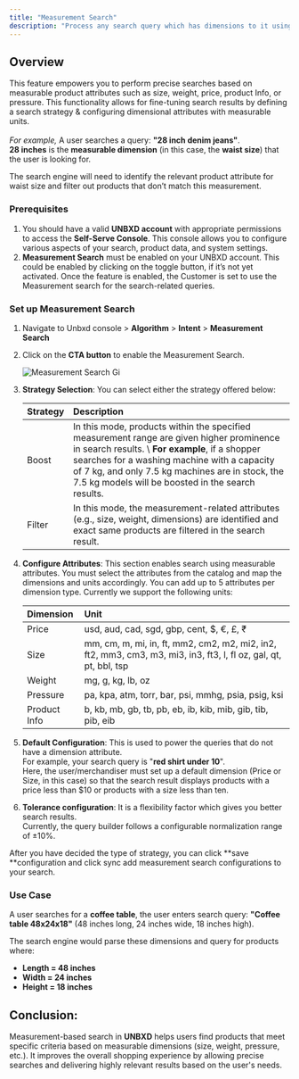 ```yaml
---
title: "Measurement Search"
description: "Process any search query which has dimensions to it using Unbxd Measurement Search"
---
```


## Overview

This feature empowers you to perform precise searches based on measurable product attributes such as size, weight, price, product Info, or pressure. This functionality allows for fine-tuning search results by defining a search strategy & configuring dimensional attributes with measurable units. \
\
_For example,_ A user searches a query: **"28 inch denim jeans"**. \
**28 inches** is the **measurable dimension** (in this case, the **waist size**) that the user is looking for.

The search engine will need to identify the relevant product attribute for waist size and filter out products that don’t match this measurement.

### Prerequisites

1. You should have a valid **UNBXD account** with appropriate permissions to access the **Self-Serve Console**. This console allows you to configure various aspects of your search, product data, and system settings.
2. **Measurement Search** must be enabled on your UNBXD account. This could be enabled by clicking on the toggle button, if it’s not yet activated. Once the feature is enabled, the Customer is set to use the Measurement search for the search-related queries.

### Set up Measurement Search

1. Navigate to Unbxd console \> **Algorithm** \> **Intent** \> **Measurement Search**
2. Click on the **CTA button** to enable the Measurement Search.

   ![Measurement Search Gi](/images/MeasurementSearch.gif)
3. **Strategy Selection**: You can select either the strategy offered below:

   | Strategy | Description                                                                                                                                                                                                                                                                                          |
   | :------- | :--------------------------------------------------------------------------------------------------------------------------------------------------------------------------------------------------------------------------------------------------------------------------------------------------- |
   | Boost    | In this mode, products within the specified measurement range are given higher prominence in search results. \ **For example**, if a shopper searches for a washing machine with a capacity of 7 kg, and only 7.5 kg machines are in stock, the 7.5 kg models will be boosted in the search results. |
   | Filter   | In this mode, the measurement-related attributes (e.g., size, weight, dimensions) are identified and exact same products are filtered in the search result.                                                                                                                                          |
4. **Configure Attributes**: This section enables search using measurable attributes. You must select the attributes from the catalog and map the dimensions and units accordingly. You can add up to 5 attributes per dimension type. Currently we support the following units:

   | Dimension    | Unit                                                                                                             |
   | :----------- | :--------------------------------------------------------------------------------------------------------------- |
   | Price        | usd, aud, cad, sgd, gbp, cent, $, €, £, ₹                                                                        |
   | Size         | mm, cm, m, mi, in, ft, mm2, cm2, m2, mi2, in2, ft2, mm3, cm3, m3, mi3, in3, ft3, l, fl oz, gal, qt, pt, bbl, tsp |
   | Weight       | mg, g, kg, lb, oz                                                                                                |
   | Pressure     | pa, kpa, atm, torr, bar, psi, mmhg, psia, psig, ksi                                                              |
   | Product Info | b, kb, mb, gb, tb, pb, eb, ib, kib, mib, gib, tib, pib, eib                                                      |
5. **Default Configuration**: This is used to power the queries that do not have a dimension attribute.\
   For example, your search query is "**red shirt under 10**". \
   Here, the user/merchandiser must set up a default dimension (Price or Size, in this case) so that the search result displays products with a price less than $10 or products with a size less than ten.
6. **Tolerance configuration**: It is a flexibility factor which gives you better search results.\
   Currently, the query builder follows a configurable normalization range of ±10%.

After you have decided the type of strategy, you can click **save **configuration and click sync add measurement search configurations to your search.

### Use Case

A user searches for a **coffee table**, the user enters search query: **"Coffee table 48x24x18"** (48 inches long, 24 inches wide, 18 inches high).

The search engine would parse these dimensions and query for products where:

- **Length = 48 inches**
- **Width = 24 inches**
- **Height = 18 inches**

## Conclusion:

Measurement-based search in **UNBXD** helps users find products that meet specific criteria based on measurable dimensions (size, weight, pressure, etc.). It improves the overall shopping experience by allowing precise searches and delivering highly relevant results based on the user's needs.
